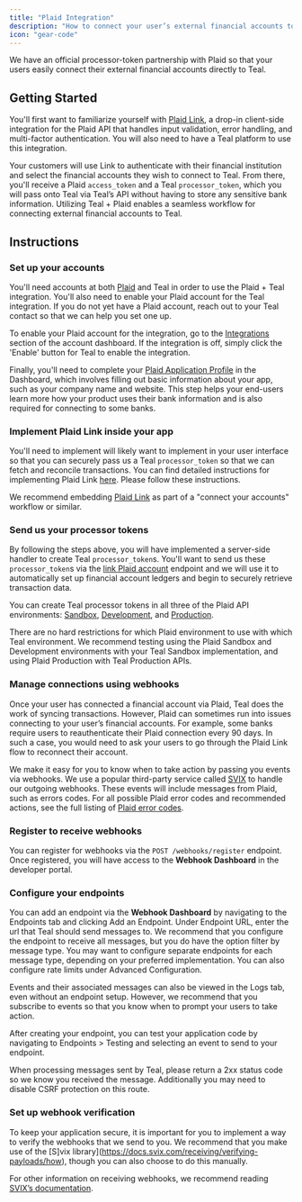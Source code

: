 ```yaml
---
title: "Plaid Integration"
description: "How to connect your user’s external financial accounts to Teal using Plaid."
icon: "gear-code"
---
```

We have an official processor-token partnership with Plaid so that your users easily connect their external financial accounts directly to Teal.

## Getting Started

You'll first want to familiarize yourself with [Plaid Link](https://plaid.com/docs/link/), a drop-in client-side integration for the Plaid API 
that handles input validation, error handling, and multi-factor authentication. You will also need to have a Teal platform to use this integration. 

Your customers will use Link to authenticate with their financial institution and select the financial accounts they wish to connect to Teal. 
From there, you'll receive a Plaid `access_token` and a Teal `processor_token`, which you will pass onto Teal via Teal’s API without having to store 
any sensitive bank information. Utilizing Teal + Plaid enables a seamless workflow for connecting external financial accounts to Teal.

## Instructions
### Set up your accounts
You'll need accounts at both [Plaid](https://plaid.com) and Teal in order to use the Plaid + Teal integration. You'll also need to enable your 
Plaid account for the Teal integration. If you do not yet have a Plaid account, reach out to your Teal contact so 
that we can help you set one up. 

To enable your Plaid account for the integration, go to the [Integrations](https://dashboard.plaid.com/developers/integrations) section of the 
account dashboard. If the integration is off, simply click the 'Enable' button for Teal to enable the integration.

Finally, you'll need to complete your [Plaid Application Profile](https://dashboard.plaid.com/settings/company/app-branding) in the Dashboard, 
which involves filling out basic information about your app, such as your company name and website. This step helps your end-users learn more 
how your product uses their bank information and is also required for connecting to some banks.

### Implement Plaid Link inside your app
You'll need to implement will likely want to implement  in your user interface so that you can securely pass us a Teal `processor_token` 
so that we can fetch and reconcile transactions. You can find detailed instructions for implementing Plaid Link
[here](https://plaid.com/docs/auth/partnerships/teal/#create-a-link_token). Please follow these instructions.

<Note> We recommend embedding [Plaid Link](https://plaid.com/docs/link/) as part of a "connect your accounts" workflow or similar. </Note>

### Send us your processor tokens
By following the steps above, you will have implemented a server-side handler to create Teal `processor_token`s. You'll want to send us these 
`processor_token`s via the [link Plaid account](/api-reference/transaction_sources/link-plaid-account) endpoint and we will use it to automatically set 
up financial account ledgers and begin to securely retrieve transaction data.

You can create Teal processor tokens in all three of the Plaid API environments: [Sandbox](https://sandbox.plaid.com), [Development](https://development.plaid.com), 
and [Production](https://production.plaid.com).

There are no hard restrictions for which Plaid environment to use with which Teal environment. We recommend testing using the Plaid Sandbox and Development 
environments with your Teal Sandbox implementation, and using Plaid Production with Teal Production APIs. 

### Manage connections using webhooks
Once your user has connected a financial account via Plaid, Teal does the work of syncing transactions. However, Plaid can sometimes 
run into issues connecting to your user’s financial accounts. For example, some banks require users to reauthenticate their Plaid 
connection every 90 days. In such a case, you would need to ask your users to go through the Plaid Link flow to reconnect their account.

We make it easy for you to know when to take action by passing you events via webhooks. We use a popular third-party service called [SVIX](https://www.svix.com/) 
to handle our outgoing webhooks. These events will include messages from Plaid, such as errors codes. For all possible Plaid error codes and recommended actions, see the full 
listing of [Plaid error codes](https://plaid.com/docs/errors/).

### Register to receive webhooks
You can register for webhooks via the `POST /webhooks/register` endpoint. Once registered, you will have access to the **Webhook Dashboard** in the developer portal. 

### Configure your endpoints
You can add an endpoint via the **Webhook Dashboard** by navigating to the Endpoints tab and clicking Add an Endpoint. Under Endpoint URL, enter 
the url that Teal should send messages to. We recommend that you configure the endpoint to receive all messages, but you do have the option 
filter by message type. You may want to configure separate endpoints for each message type, depending on your preferred implementation. You can 
also configure rate limits under Advanced Configuration. 

Events and their associated messages can also be viewed in the Logs tab, even without an endpoint setup. However, we recommend that you 
subscribe to events so that you know when to prompt your users to take action.

After creating your endpoint, you can test your application code by navigating to Endpoints > Testing and selecting an event to send to your endpoint. 

<Note>
When processing messages sent by Teal, please return a 2xx status code so we know you received the message. Additionally you may need to 
disable CSRF protection on this route.
</Note>

### Set up webhook verification
To keep your application secure, it is important for you to implement a way to verify the webhooks that we send to you. We recommend that you make 
use of the [S]vix library](https://docs.svix.com/receiving/verifying-payloads/how), though you can also choose to do this manually.  

For other information on receiving webhooks, we recommend reading [SVIX’s documentation](https://docs.svix.com/receiving/introduction).
